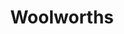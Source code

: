 ---
cover: './woolworths.png'
title: 'Woolworths'
description: 'Lead UI designer on one of Australia’s most loved native banking applications (iOS + Android). Facilitated user testing workshops to refine and validate application usability'
background: '#5bba46'
color: 'rgba(255,255,255,0.7)'
areas:
  - iOS
  - Android
imagePrefix: 'woolworths'
subProject:
  -
    title: 'In-Store Innovation Lab'
    description: 'Worked directly in the field at Woolworth’s urban small concept store in Woolloomooloo to design, develop and test product solutions.'
  -
    title: 'iOS + Android Fuel Apps'
    description: 'Designed and developed the iOS and Android application for finding the best petrol price and advertise the latest promotions at the company’s petrol outlets.'
---